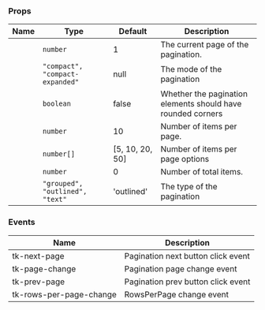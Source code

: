 
### Props

| Name | Type | Default | Description |
| ---- | ---- | ------- | ----------- |
| <TkBadge label="currentPage" variant="primary" size="large" type="filledlight"/> | <code>number</code> | 1 | The current page of the pagination. |
| <TkBadge label="mode" variant="primary" size="large" type="filledlight"/> | <code>"compact", "compact-expanded"</code> | null | The mode of the pagination |
| <TkBadge label="rounded" variant="primary" size="large" type="filledlight"/> | <code>boolean</code> | false | Whether the pagination elements should have rounded corners |
| <TkBadge label="rowsPerPage" variant="primary" size="large" type="filledlight"/> | <code>number</code> | 10 | Number of items per page. |
| <TkBadge label="rowsPerPageOptions" variant="primary" size="large" type="filledlight"/> | <code>number[]</code> | [5, 10, 20, 50] | Number of items per page options |
| <TkBadge label="totalItems" variant="primary" size="large" type="filledlight"/> | <code>number</code> | 0 | Number of total items. |
| <TkBadge label="type" variant="primary" size="large" type="filledlight"/> | <code>"grouped", "outlined", "text"</code> | 'outlined' | The type of the pagination |

### Events

| Name | Description |
| ---- | ----------- |
| tk-next-page | Pagination next button click event |
| tk-page-change | Pagination page change event |
| tk-prev-page | Pagination prev button click event |
| tk-rows-per-page-change | RowsPerPage change event |
